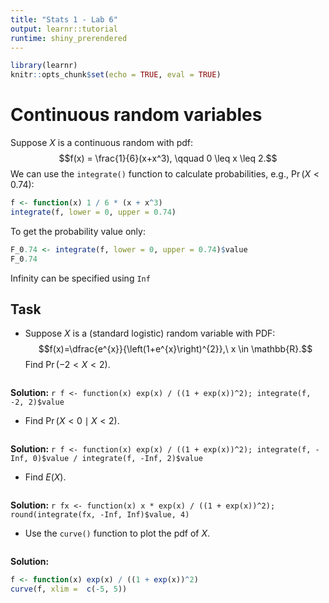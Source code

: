 ```yaml
---
title: "Stats 1 - Lab 6"
output: learnr::tutorial
runtime: shiny_prerendered
---
```


```r
library(learnr)
knitr::opts_chunk$set(echo = TRUE, eval = TRUE)
```

# Continuous random variables

Suppose $X$ is a continuous random with pdf: 
$$f(x) = \frac{1}{6}(x+x^3), \qquad 0 \leq x \leq 2.$$
We can use the `integrate()` function to calculate probabilities, e.g., $\Pr(X < 0.74):$
```r
f <- function(x) 1 / 6 * (x + x^3)
integrate(f, lower = 0, upper = 0.74)
```

To get the probability value only: 
```r
F_0.74 <- integrate(f, lower = 0, upper = 0.74)$value
F_0.74 
```

Infinity can be specified using `Inf`

## Task

+ Suppose $X$ is a (standard logistic) random variable with PDF: $$f(x)=\dfrac{e^{x}}{\left(1+e^{x}\right)^{2}},\ x \in \mathbb{R}.$$ Find $\Pr(-2 < X < 2).$
```r

```
**Solution:** `r f <- function(x) exp(x) / ((1 + exp(x))^2); integrate(f, -2, 2)$value`

+ Find $\Pr(X < 0 \mid X < 2).$
```r

```
**Solution:** `r f <- function(x) exp(x) / ((1 + exp(x))^2); integrate(f, -Inf, 0)$value / integrate(f, -Inf, 2)$value`

+ Find $E(X).$
```r

```
**Solution:** `r fx <- function(x) x * exp(x) / ((1 + exp(x))^2); round(integrate(fx, -Inf, Inf)$value, 4)`

+ Use the `curve()` function to plot the pdf of $X.$
```r

```
**Solution:** <br>
```r
f <- function(x) exp(x) / ((1 + exp(x))^2)
curve(f, xlim =  c(-5, 5))
```
